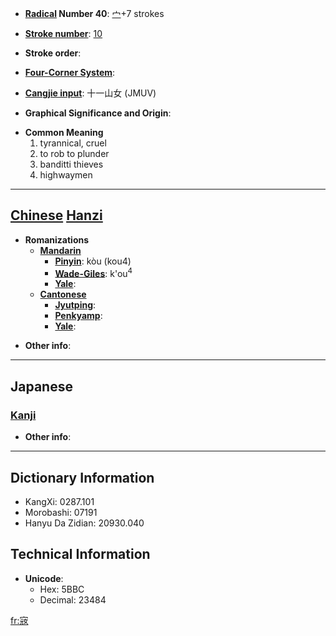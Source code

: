 * '''[[Wiktionary:Chinese radical index| Radical]] Number 40''': [[Wiktionary:Chinese radical index 宀|宀]]+7 strokes

* '''[[Wiktionary:Chinese total strokes index|Stroke number]]''': [[Wiktionary:Chinese total strokes index 10|10]]

* '''Stroke order''': 

* '''[[Wiktionary:Chinese four corner index|Four-Corner System]]''': 

* '''[[Wiktionary:Chinese Cangjie index|Cangjie input]]''': 十一山女 (JMUV)

* '''Graphical Significance and Origin''': 

* '''Common Meaning'''
*#tyrannical, cruel
*# to rob to plunder
*# banditti thieves
*# highwaymen


----

== [[Chinese]] [[Hanzi]] ==

* '''Romanizations'''
** '''[[Mandarin]]'''
*** '''[[Pinyin]]''': kòu (kou4)
*** '''[[Wade-Giles]]''': k'ou<sup>4</sup>
*** '''[[Yale]]''': 
** '''[[Cantonese]]'''
*** '''[[Jyutping]]''':
*** '''[[Penkyamp]]''': 
*** '''[[Yale]]''': 

* '''Other info''': 

----

==Japanese==
===[[Kanji]]===
{{kanji|on readings=[[こう]] (kō)|kun readings=[[あだ]] (ada)}}

* '''Other info''':  

----

== Dictionary Information ==

* KangXi: 0287.101
* Morobashi: 07191
* Hanyu Da Zidian: 20930.040

== Technical Information ==

* '''Unicode''':
** Hex: 5BBC
** Decimal: 23484

[[fr:宼]]